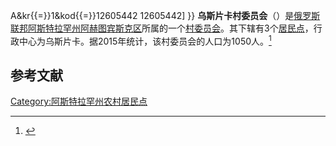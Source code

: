 {{Infobox Settlement
| official_name = 乌斯片卡村委员会
| native_name = Успенский сельсовет
| settlement_type = [[村委员会|村委员会]]
| pushpin_map = European Russia
| pushpin_map_caption = 在[[歐洲俄羅斯|俄羅斯歐洲部分]]的位置
| subdivision_type = [[国家|国家]]
| subdivision_type1 = [[俄罗斯行政区划|州]]
| subdivision_type2 = [[区_(苏联)|区]]
| subdivision_name = {{RUS}}
| subdivision_name1 = [[阿斯特拉罕州|阿斯特拉罕州]]
| subdivision_name2 = [[阿赫图宾斯克区|阿赫图宾斯克区]]
| seat_type = 行政中心
| seat = 乌斯片卡
| population_as_of=2015
| population_footnotes = <ref name=stat />
| population_total = 1050
| coordinates_display = inline,title
| latd = 48 | latm = 12 | lats = 11 | latNS = N
| longd = 46 | longm = 14 | longs = 13 | longEW = E
| timezone = [[萨马拉时间|MSK+1]]
| utc_offset = +4
| blank_name = [[俄罗斯市政土地区划代码|OKTMO编码]]
| blank_info = [http://classif.spb.ru/classificators/view/tma.php?st{{=}}A&kr{{=}}1&kod{{=}}12605442 12605442]
}}
'''乌斯片卡村委员会'''（{{lang-ru|Успенский сельсовет}}）是[[俄罗斯联邦|俄罗斯联邦]][[阿斯特拉罕州|阿斯特拉罕州]][[阿赫图宾斯克区|阿赫图宾斯克区]]所属的一个[[村委员会|村委员会]]。其下辖有3个[[居民点|居民点]]，行政中心为乌斯片卡。据2015年统计，该村委员会的人口为1050人。<ref name=stat>{{cite web |url=http://www.gks.ru/free_doc/doc_2015/bul_dr/mun_obr2015.rar |title=Численность населения Российской Федерации по муниципальным образованиям на 1 января 2015 года |accessdate=2015-08-06 |archiveurl=https://www.webcitation.org/6aaNzOlFO?url=http://www.gks.ru/free_doc/doc_2015/bul_dr/mun_obr2015.rar |archivedate=2015-08-06 |language=ru |deadurl=yes }}</ref>

== 参考文献 ==
{{reflist}}

{{Russia-stub}}

[[Category:阿斯特拉罕州农村居民点|Category:阿斯特拉罕州农村居民点]]